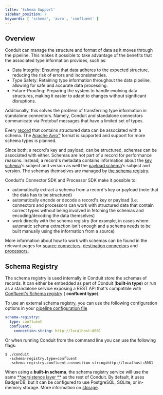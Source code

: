 ```yaml
---
title: 'Schema Support'
sidebar_position: 7
keywords: [ 'schema', 'avro', 'confluent' ]
---
```


## Overview

Conduit can manage the structure and format of data as it moves through the
pipeline. This makes it possible to take advantage of the benefits that the
associated type information provides, such as:

- Data Integrity: Ensuring that data adheres to the expected structure, reducing
  the risk of errors and inconsistencies.
- Type Safety: Retaining type information throughout the data pipeline, allowing
  for safe and accurate data processing.
- Future-Proofing: Preparing the system to handle evolving data structures,
  making it easier to adapt to changes without significant disruptions.

Additionally, this solves the problem of transferring type information in
standalone connectors. Namely, Conduit and standalone connectors communicate via
Protobuf messages that have a limited set of types.

Every [record](/docs/features/opencdc-record) that contains structured
data can be associated with a schema.
The [Apache Avro™](https://avro.apache.org/) format is supported and support for
more schema types is planned.

Since both, a record's key and payload, can be structured, schemas can be
associated with either. Schemas are not part of a record for performance
reasons. Instead, a record's metadata contains information about
the [key schema](/docs/features/opencdc-record#opencdckeyschema)'s subject and
version as well
the [payload schema](/docs/features/opencdc-record#opencdcpayloadschema)'s
subject and version. The schemas themselves are managed
by [the schema registry](#schema-registry).

Conduit's Connector SDK and Processor SDK make it possible to:

- automatically extract a schema from a record's key or payload (note that the
  data has to be structured)
- automatically encode or decode a record's key or payload (i.e. connectors and
  processors can work with structured data that contain correct types without
  being involved in fetching the schemas and encoding/decoding the data
  themselves)
- work directly with the schema registry (for example, in cases where automatic
  schema extraction isn't enough and a schema needs to be built manually using
  the information from a source)

More information about how to work with schemas can be found in the relevant
pages
for [source connectors](/docs/connectors/building-connectors/developing-source-connectors), [destination connectors](/docs/connectors/building-connectors/developing-destination-connectors)
and [processors](/docs/processors/standalone/building#schemas).

## Schema Registry

The schema registry is used internally in Conduit store the schemas of records.
It can either be embedded as part of Conduit (**built-in type**) or run as a
standalone service exposing a REST API that's compatible
with [Confluent's Schema registry](https://docs.confluent.io/current/schema-registry/develop/api.html) (
**confluent type**).

To use an external schema registry, you can use the following configuration
options in
your [pipeline configuration file](/docs/pipeline-configuration-files/getting-started)

```yaml
schema-registry:
  type: confluent
  confluent:
    connection-string: http://localhost:8081
```

Or when running Conduit from the command line you can use the following flags:

```shell
$ ./conduit 
  -schema-registry.type=confluent 
  -schema-registry.confluent.connection-string=http://localhost:8081
```

When using a **built-in schema**, the schema registry service will use the
same [**persistence layer
**](/docs/getting-started/architecture#persistence-layer) as the rest of
Conduit. By default, it uses BadgerDB, but it can be configured to use
PostgreSQL, SQLite, or in-memory storage. More information
on [storage](/docs/features/storage).
